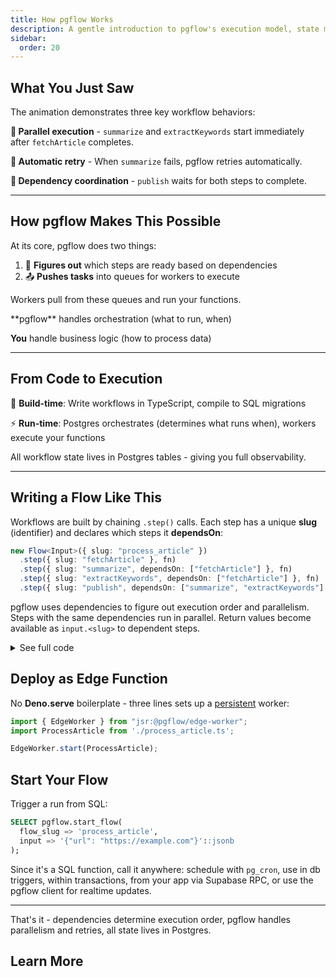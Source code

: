 ```yaml
---
title: How pgflow Works
description: A gentle introduction to pgflow's execution model, state machine, and workflow lifecycle
sidebar:
  order: 20
---
```



## What You Just Saw

<div class="animation-explainer">
  <div class="explainer-text">

The animation demonstrates three key workflow behaviors:

**🔀 Parallel execution** - `summarize` and `extractKeywords` start immediately after `fetchArticle` completes.

**🔄 Automatic retry** - When `summarize` fails, pgflow retries automatically.

**🔗 Dependency coordination** - `publish` waits for both steps to complete.

  </div>

  <div class="explainer-animation">
    <SVGDAGAnimation showCaption={false} />
  </div>
</div>

<style>{`
  .animation-explainer {
    display: grid;
    grid-template-columns: 1fr 1fr;
    gap: 1.5rem;
    align-items: start;
    margin: 2rem 0;
  }

  .explainer-text {
    text-align: justify;
  }

  .explainer-animation {
    position: sticky;
    top: 2rem;
    margin-top: -1rem;
  }

  @media (max-width: 1024px) {
    .animation-explainer {
      grid-template-columns: 1fr;
      gap: 2rem;
    }

    .explainer-text {
      text-align: left;
    }

    .explainer-animation {
      position: relative;
      top: 0;
      max-width: 500px;
      margin: 0 auto;
    }
  }
`}</style>

---

## How pgflow Makes This Possible

At its core, pgflow does two things:

1. 🧠 **Figures out** which steps are ready based on dependencies
2. 📤 **Pushes tasks** into queues for workers to execute

Workers pull from these queues and run your functions.

<Aside type="note" title="Key Separation">
**pgflow** handles orchestration (what to run, when)

**You** handle business logic (how to process data)
</Aside>

---

## From Code to Execution

🔨 **Build-time**: Write workflows in TypeScript, compile to SQL migrations

⚡ **Run-time**: Postgres orchestrates (determines what runs when), workers execute your functions

All workflow state lives in Postgres tables - giving you full observability.

---

## Writing a Flow Like This

Workflows are built by chaining `.step()` calls. Each step has a unique **slug** (identifier) and declares which steps it **dependsOn**:

```typescript
new Flow<Input>({ slug: "process_article" })
  .step({ slug: "fetchArticle" }, fn)
  .step({ slug: "summarize", dependsOn: ["fetchArticle"] }, fn)
  .step({ slug: "extractKeywords", dependsOn: ["fetchArticle"] }, fn)
  .step({ slug: "publish", dependsOn: ["summarize", "extractKeywords"] }, fn);
```

pgflow uses dependencies to figure out execution order and parallelism. Steps with the same dependencies run in parallel. Return values become available as `input.<slug>` to dependent steps.

<details>
<summary>See full code</summary>

```typescript "input.run" "dependsOn: [\"fetchArticle\"]" "input.fetchArticle" "dependsOn: [\"summarize\", \"extractKeywords\"]" "input.summarize" "input.extractKeywords"
type Input = { url: string };

new Flow<Input>({ slug: "process_article" })
  .step(
    { slug: "fetchArticle" },
    async (input) => {
      const response = await fetch(input.run.url);
      return response.text();
    }
  )
  .step(
    { slug: "summarize", dependsOn: ["fetchArticle"] },
    async (input) => {
      return await openai.summarize(input.fetchArticle);
    }
  )
  .step(
    { slug: "extractKeywords", dependsOn: ["fetchArticle"] },
    async (input) => {
      return await openai.extractKeywords(input.fetchArticle);
    }
  )
  .step(
    { slug: "publish", dependsOn: ["summarize", "extractKeywords"] },
    async (input) => {
      await db.insert({
        summary: input.summarize,
        keywords: input.extractKeywords
      });
    }
  );
```

</details>

## Deploy as Edge Function

No **Deno.serve** boilerplate - three lines sets up a [persistent](/reference/queue-worker/how-it-works/) worker:

```typescript
import { EdgeWorker } from "jsr:@pgflow/edge-worker";
import ProcessArticle from './process_article.ts';

EdgeWorker.start(ProcessArticle);
```

## Start Your Flow

Trigger a run from SQL:

```sql
SELECT pgflow.start_flow(
  flow_slug => 'process_article',
  input => '{"url": "https://example.com"}'::jsonb
);
```

Since it's a SQL function, call it anywhere: schedule with `pg_cron`, use in db triggers, within transactions, from your app via Supabase RPC, or use the pgflow client for realtime updates.

---

That's it - dependencies determine execution order, pgflow handles parallelism and retries, all state lives in Postgres.

## Learn More

<CardGrid>
  <LinkCard
    title="Install pgflow"
    href="/get-started/installation/"
    description="Set up pgflow in your Supabase project with one command"
  />
  <LinkCard
    title="Create your first flow"
    href="/get-started/flows/create-flow/"
    description="Build a simple workflow to see how steps connect"
  />
  <LinkCard
    title="Monitor Execution"
    href="/deploy/monitor-execution/"
    description="Query step states, view execution timeline, troubleshoot failures"
  />
  <LinkCard
    title="Architecture"
    href="/concepts/architecture/"
    description="Deep dive into three-layer separation and design philosophy"
  />
</CardGrid>

<JoinCommunity />
